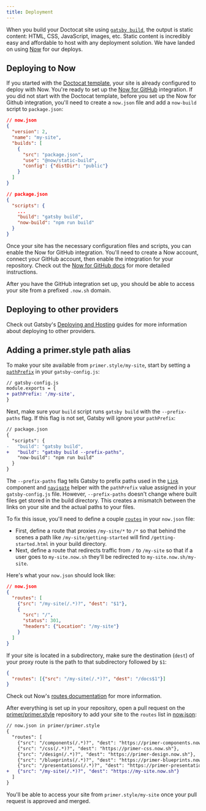 ```yaml
---
title: Deployment
---
```


When you build your Doctocat site using [`gatsby build`](https://www.gatsbyjs.org/docs/gatsby-cli/#build), the output is static content: HTML, CSS, JavaScript, images, etc. Static content is incredibly easy and affordable to host with any deployment solution. We have landed on using [Now](https://zeit.co/now) for our deploys.

## Deploying to Now

If you started with the [Doctocat template](https://github.com/primer/doctocat-template), your site is already configured to deploy with Now. You're ready to set up the [Now for GitHub](https://zeit.co/github) integration. If you did not start with the Doctocat template, before you set up the Now for Github integration, you'll need to create a `now.json` file and add a `now-build` script to `package.json`:

```json
// now.json
{
  "version": 2,
  "name": "my-site",
  "builds": [
    {
      "src": "package.json",
      "use": "@now/static-build",
      "config": {"distDir": "public"}
    }
  ]
}
```

```json
// package.json
{
  "scripts": {
    ...
    "build": "gatsby build",
    "now-build": "npm run build"
  }
}
```

Once your site has the necessary configuration files and scripts, you can enable the Now for GitHub integration. You'll need to create a Now account, connect your GitHub account, then enable the integration for your repository. Check out the [Now for GitHub docs](https://zeit.co/docs/v2/integrations/now-for-github/) for more detailed instructions.

After you have the GitHub integration set up, you should be able to access your site from a prefixed `.now.sh` domain.

## Deploying to other providers

Check out Gatsby's [Deploying and Hosting](https://www.gatsbyjs.org/docs/deploying-and-hosting/) guides for more information about deploying to other providers.

## Adding a primer.style path alias

To make your site available from `primer.style/my-site`, start by setting a [`pathPrefix`](https://www.gatsbyjs.org/docs/path-prefix/) in your `gatsby-config.js`:

```diff
// gatsby-config.js
module.exports = {
+ pathPrefix: '/my-site',
}
```

Next, make sure your `build` script runs `gatsby build` with the `--prefix-paths` flag. If this flag is not set, Gatsby will ignore your `pathPrefix`:

```diff
// package.json
{
  "scripts": {
-   "build": "gatsby build",
+   "build": "gatsby build --prefix-paths",
    "now-build": "npm run build"
  }
}
```

The `--prefix-paths` flag tells Gatsby to prefix paths used in the [`Link`](https://www.gatsbyjs.org/docs/gatsby-link/) component and [`navigate`](https://www.gatsbyjs.org/docs/gatsby-link/#how-to-use-the-navigate-helper-function) helper with the `pathPrefix` value assigned in your `gatsby-config.js` file. However, `--prefix-paths` doesn't change where built files get stored in the build directory. This creates a mismatch between the links on your site and the actual paths to your files.

To fix this issue, you'll need to define a couple [`routes`](https://zeit.co/docs/v2/advanced/routes) in your `now.json` file:

- First, define a route that proxies `/my-site/*` to `/*` so that behind the scenes a path like `/my-site/getting-started` will find `/getting-started.html` in your build directory.
- Next, define a route that redirects traffic from `/` to `/my-site` so that if a user goes to `my-site.now.sh` they'll be redirected to `my-site.now.sh/my-site`.

Here's what your `now.json` should look like:

```json
// now.json
{
  "routes": [
    {"src": "/my-site(/.*)?", "dest": "$1"},
    {
      "src": "/",
      "status": 301,
      "headers": {"Location": "/my-site"}
    }
  ]
}
```

If your site is located in a subdirectory, make sure the destination (`dest`) of your proxy route is the path to that subdirectory followed by `$1`:

```json
{
  "routes": [{"src": "/my-site(/.*)?", "dest": "/docs$1"}]
}
```

Check out Now's [routes documentation](https://zeit.co/docs/v2/advanced/routes) for more information.

After everything is set up in your repository, open a pull request on the [primer/primer.style](https://github.com/primer/primer.style) repository to add your site to the `routes` list in [now.json](https://github.com/primer/primer.style/blob/master/now.json):

```diff
// now.json in primer/primer.style
{
  "routes": [
    {"src": "/components(/.*)?", "dest": "https://primer-components.now.sh"},
    {"src": "/css(/.*)?", "dest": "https://primer-css.now.sh"},
    {"src": "/design(/.*)?", "dest": "https://primer-design.now.sh"},
    {"src": "/blueprints(/.*)?", "dest": "https://primer-blueprints.now.sh"},
    {"src": "/presentations(/.*)?", "dest": "https://primer-presentations.now.sh"},
+   {"src": "/my-site(/.*)?", "dest": "https://my-site.now.sh"}
  ]
}
```

You'll be able to access your site from `primer.style/my-site` once your pull request is approved and merged.
